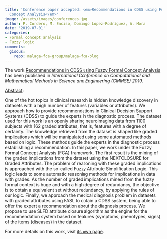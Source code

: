 ```yaml
---
title: 'Conference paper accepted: <em>Recommendations in CDSS using Fuzzy Formal
  Concept Analysis</em>'
image: /assets/images/conferences.jpg
author: P. Cordero, M. Enciso, Domingo López-Rodríguez, A. Mora
date: '2019-07-01'
categories:
- Formal concept analysis
- Fuzzy logic
comments:
  giscus:
    repo: malaga-fca-group/malaga-fca-blog
---
```


The work <u>Recommendations in CDSS using Fuzzy Formal Concept Analysis</u> has been published in <em>International Conference on Computational and Mathematical Methods in Science and Engineering (CMMSE) 2019</em>.

<u>Abstract</u>:



One of the hot topics in  clinical research is  hidden knowledge discovery  in
  datasets with a high number of features (variables or attributes). We approach how
  to provide recommendations in Clinical Decision Support Systems (CDSS) to guide
  the experts in the diagnostic process. The dataset used for this work is an openly
  sharing neuroimaging data from 1100 subjects with 162 graded attributes, that is,
  features with a degree of certainty. The knowledge retrieved from the dataset is
  shaped like graded implications which will be manipulated using  some automated
  methods based on logic. These methods guide the experts in the diagnostic process  establishing
  a recommendation. In this paper, we work under the Fuzzy Formal Concept Analysis
  (FCA) framework. The first result is the mining of the graded implications from
  the dataset using the NEXTCLOSURE for Graded Attributes. The problem of reasoning
  with these graded implications is approached with  the so-called  Fuzzy Attribute
  Simplification Logic. This logic leads to some automatic reasoning methods for implications
  in data with grades. As the number of graded implications mined from the fuzzy formal
  context is huge and with a high degree of redundancy, the objective is to obtain
  a equivalent set without redundancy, by applying the rules of our logic.  Finally,
  we approach the medical diagnosis problem in datasets with graded attributes using
  FASL to obtain a CDSS system, being able to offer the expert a recommendation about
  the diagnosis process.  We propose to use SLFD attribute closure algorithm as the
  engine for the recommendation system based on features (symptoms, phenotypes, signs)
  of the items (diseases) in the dataset.




For more details on this work, visit <a href='/publications/conferences/2019-cmmse'>its own page</a>.
